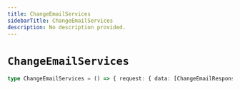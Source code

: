 ```yaml
---
title: ChangeEmailServices
sidebarTitle: ChangeEmailServices
description: No description provided.
---
```


# `ChangeEmailServices`

```ts
type ChangeEmailServices = () => { request: { data: [ChangeEmailResponse](/reference/docgen/javascript/auth/types/change-email-response) } }
```
